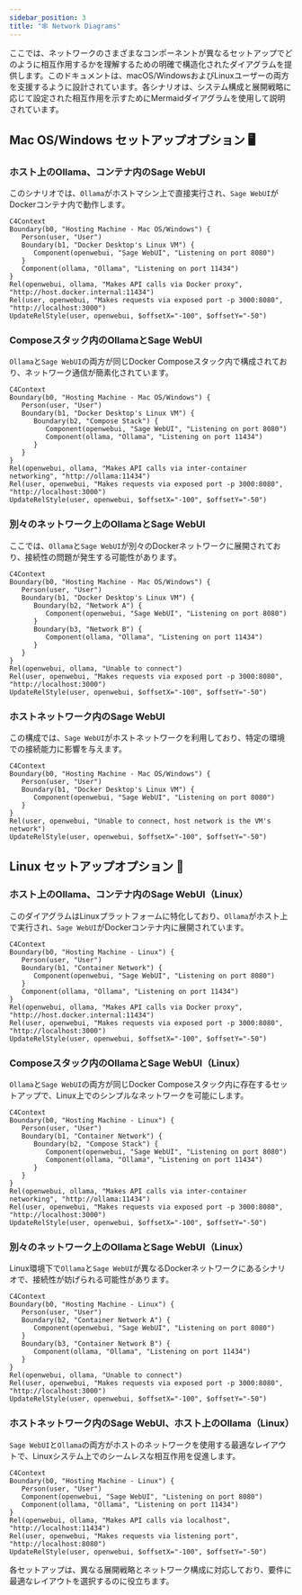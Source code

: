 ```yaml
---
sidebar_position: 3
title: "🕸️ Network Diagrams"
---
```


ここでは、ネットワークのさまざまなコンポーネントが異なるセットアップでどのように相互作用するかを理解するための明確で構造化されたダイアグラムを提供します。このドキュメントは、macOS/WindowsおよびLinuxユーザーの両方を支援するように設計されています。各シナリオは、システム構成と展開戦略に応じて設定された相互作用を示すためにMermaidダイアグラムを使用して説明されています。

## Mac OS/Windows セットアップオプション 🖥️

### ホスト上のOllama、コンテナ内のSage WebUI

このシナリオでは、`Ollama`がホストマシン上で直接実行され、`Sage WebUI`がDockerコンテナ内で動作します。

```mermaid
C4Context
Boundary(b0, "Hosting Machine - Mac OS/Windows") {
   Person(user, "User")
   Boundary(b1, "Docker Desktop's Linux VM") {
      Component(openwebui, "Sage WebUI", "Listening on port 8080")
   }
   Component(ollama, "Ollama", "Listening on port 11434")
}
Rel(openwebui, ollama, "Makes API calls via Docker proxy", "http://host.docker.internal:11434")
Rel(user, openwebui, "Makes requests via exposed port -p 3000:8080", "http://localhost:3000")
UpdateRelStyle(user, openwebui, $offsetX="-100", $offsetY="-50")
```

### Composeスタック内のOllamaとSage WebUI

`Ollama`と`Sage WebUI`の両方が同じDocker Composeスタック内で構成されており、ネットワーク通信が簡素化されています。

```mermaid
C4Context
Boundary(b0, "Hosting Machine - Mac OS/Windows") {
   Person(user, "User")
   Boundary(b1, "Docker Desktop's Linux VM") {
      Boundary(b2, "Compose Stack") {
         Component(openwebui, "Sage WebUI", "Listening on port 8080")
         Component(ollama, "Ollama", "Listening on port 11434")
      }
   }
}
Rel(openwebui, ollama, "Makes API calls via inter-container networking", "http://ollama:11434")
Rel(user, openwebui, "Makes requests via exposed port -p 3000:8080", "http://localhost:3000")
UpdateRelStyle(user, openwebui, $offsetX="-100", $offsetY="-50")
```

### 別々のネットワーク上のOllamaとSage WebUI

ここでは、`Ollama`と`Sage WebUI`が別々のDockerネットワークに展開されており、接続性の問題が発生する可能性があります。

```mermaid
C4Context
Boundary(b0, "Hosting Machine - Mac OS/Windows") {
   Person(user, "User")
   Boundary(b1, "Docker Desktop's Linux VM") {
      Boundary(b2, "Network A") {
         Component(openwebui, "Sage WebUI", "Listening on port 8080")
      }
      Boundary(b3, "Network B") {
         Component(ollama, "Ollama", "Listening on port 11434")
      }
   }
}
Rel(openwebui, ollama, "Unable to connect")
Rel(user, openwebui, "Makes requests via exposed port -p 3000:8080", "http://localhost:3000")
UpdateRelStyle(user, openwebui, $offsetX="-100", $offsetY="-50")
```

### ホストネットワーク内のSage WebUI

この構成では、`Sage WebUI`がホストネットワークを利用しており、特定の環境での接続能力に影響を与えます。

```mermaid
C4Context
Boundary(b0, "Hosting Machine - Mac OS/Windows") {
   Person(user, "User")
   Boundary(b1, "Docker Desktop's Linux VM") {
      Component(openwebui, "Sage WebUI", "Listening on port 8080")
   }
}
Rel(user, openwebui, "Unable to connect, host network is the VM's network")
UpdateRelStyle(user, openwebui, $offsetX="-100", $offsetY="-50")
```

## Linux セットアップオプション 🐧

### ホスト上のOllama、コンテナ内のSage WebUI（Linux）

このダイアグラムはLinuxプラットフォームに特化しており、`Ollama`がホスト上で実行され、`Sage WebUI`がDockerコンテナ内に展開されています。

```mermaid
C4Context
Boundary(b0, "Hosting Machine - Linux") {
   Person(user, "User")
   Boundary(b1, "Container Network") {
      Component(openwebui, "Sage WebUI", "Listening on port 8080")
   }
   Component(ollama, "Ollama", "Listening on port 11434")
}
Rel(openwebui, ollama, "Makes API calls via Docker proxy", "http://host.docker.internal:11434")
Rel(user, openwebui, "Makes requests via exposed port -p 3000:8080", "http://localhost:3000")
UpdateRelStyle(user, openwebui, $offsetX="-100", $offsetY="-50")
```

### Composeスタック内のOllamaとSage WebUI（Linux）

`Ollama`と`Sage WebUI`の両方が同じDocker Composeスタック内に存在するセットアップで、Linux上でのシンプルなネットワークを可能にします。

```mermaid
C4Context
Boundary(b0, "Hosting Machine - Linux") {
   Person(user, "User")
   Boundary(b1, "Container Network") {
      Boundary(b2, "Compose Stack") {
         Component(openwebui, "Sage WebUI", "Listening on port 8080")
         Component(ollama, "Ollama", "Listening on port 11434")
      }
   }
}
Rel(openwebui, ollama, "Makes API calls via inter-container networking", "http://ollama:11434")
Rel(user, openwebui, "Makes requests via exposed port -p 3000:8080", "http://localhost:3000")
UpdateRelStyle(user, openwebui, $offsetX="-100", $offsetY="-50")
```

### 別々のネットワーク上のOllamaとSage WebUI（Linux）

Linux環境下で`Ollama`と`Sage WebUI`が異なるDockerネットワークにあるシナリオで、接続性が妨げられる可能性があります。

```mermaid
C4Context
Boundary(b0, "Hosting Machine - Linux") {
   Person(user, "User")
   Boundary(b2, "Container Network A") {
      Component(openwebui, "Sage WebUI", "Listening on port 8080")
   }
   Boundary(b3, "Container Network B") {
      Component(ollama, "Ollama", "Listening on port 11434")
   }
}
Rel(openwebui, ollama, "Unable to connect")
Rel(user, openwebui, "Makes requests via exposed port -p 3000:8080", "http://localhost:3000")
UpdateRelStyle(user, openwebui, $offsetX="-100", $offsetY="-50")
```

### ホストネットワーク内のSage WebUI、ホスト上のOllama（Linux）

`Sage WebUI`と`Ollama`の両方がホストのネットワークを使用する最適なレイアウトで、Linuxシステム上でのシームレスな相互作用を促進します。

```mermaid
C4Context
Boundary(b0, "Hosting Machine - Linux") {
   Person(user, "User")
   Component(openwebui, "Sage WebUI", "Listening on port 8080")
   Component(ollama, "Ollama", "Listening on port 11434")
}
Rel(openwebui, ollama, "Makes API calls via localhost", "http://localhost:11434")
Rel(user, openwebui, "Makes requests via listening port", "http://localhost:8080")
UpdateRelStyle(user, openwebui, $offsetX="-100", $offsetY="-50")
```

各セットアップは、異なる展開戦略とネットワーク構成に対応しており、要件に最適なレイアウトを選択するのに役立ちます。